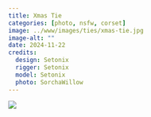 ```yaml
---
title: Xmas Tie
categories: [photo, nsfw, corset]
image: ../www/images/ties/xmas-tie.jpg
image-alt: ""
date: 2024-11-22
credits: 
  design: Setonix
  rigger: Setonix
  model: Setonix
  photo: SorchaWillow
---
```


![](../www/images/ties/xmas-tie.jpg)

